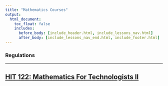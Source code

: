 ```yaml
---
title: "Mathematics Courses"
output:
  html_document:
    toc_float: false
    includes:
      before_body: [include_header.html, include_lessons_nav.html]
      after_body: [include_lessons_nav_end.html, include_footer.html]
---
```


### Regulations


***
## [HIT 122: Mathematics For Technologists II](hit122.html){.continue-link}
